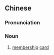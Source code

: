 {{also|会员证}}
==Chinese==
{{zh-forms|s=会员证|type=21}}

===Pronunciation===
{{zh-pron
|m=huìyuánzhèng
|cat=n
}}

===Noun===
{{zh-noun}}

# [[membership]] [[card]]